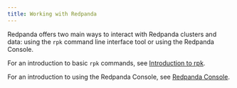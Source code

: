 ```yaml
---
title: Working with Redpanda
---
```


<head>
    <meta name="title" content="Working with Redpanda | Redpanda Docs"/>
    <meta name="description" content="Work with Redpanda from the CLI or from Redpanda Console."/>
</head>

Redpanda offers two main ways to interact with Redpanda clusters and data: using the `rpk` command line interface tool or using the Redpanda Console.

For an introduction to basic `rpk` commands, see [Introduction to rpk](./learn-rpk).

For an introduction to using the Redpanda Console, see [Redpanda Console](./console).
